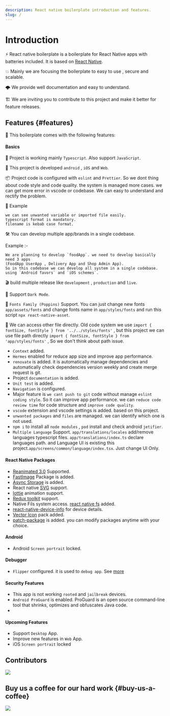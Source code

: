 ```yaml
---
description: React native boilerplate introduction and features.
slug: /
---
```


# Introduction

⚡️ React native boilerplate is a boilerplate for React Native apps with batteries included. It is based on [React Native](https://reactnative.dev/).

💥 Mainly we are focusing the boilerplate to easy to use , secure and scalable.

🌩️ We provide well documentation and easy to understand.

🏗️ We are inviting you to contribute to this project and make it better for feature releases.

## Features {#features}

🤖 This boilerplate comes with the following features:

#### Basics

💪 Project is working mainly `Typescript`. Also support `JavaScript`.

🤖 This project is developed `android` , `iOS` and `Web`.

📦 Project code is configured with `eslint` and `Prettier`. So we dont thing
about code style and code quality. the system is managed more cases. we can
get more error in vscode or codebase. We can easy to understand and rectify
the problem.

🧪 Example

    we can see unwanted variable or imported file easily.
    typescript format is mandatory.
    filename is kebab case format.

🛠️ You can develop multiple app/brands in a single codebase.

Example :-

    We are planning to develop `foodApp`. we need to develop basically need 3 apps
    (FoodApp UserApp , Delivery App and Shop Admin App).
    So in this codebase we can develop all system in a single codebase. using `Android favors` and `iOS schemes`.

🎬 build multiple release like `development` , `production` and `live`.

🔆 Support `Dark Mode`.

🧰 `Fonts Family (Poppins)` Support. You can just change new fonts
`app/assets/fonts` and change fonts name in `app/styles/fonts` and run this
script `npx react-native-asset`.

🛀 We can access other file directly. Old code system we use
`import { fontSize, fontStyle } from '../../styles/fonts'` , but this project
we can use file path directly
`import { fontSize, fontStyle } from 'app/styles/fonts'` , So we don't think
about path issue.

- `Context` added.
- `Hermes` enabled for reduce app size and improve app performance.
- `renovate` is added. it is automatically manage dependencies and automatically
  check dependencies version weekly and create merge request is git.
- Project `documentation` is added.
- `Unit test` is added.
- `Navigation` is configured.
- Major feature is `we cant push to git` code without manage
  `eslint coding style`. So it can improve app performance. we can
  `reduce code review time` for code structure and `improve code quality`.
- `vscode` extension and vscode settings is added. based on this project.
- `unwanted packages` and `files` are managed. we can identify which one is not
  used.
- `npm i` to install all `node modules` , `pod` install and check android
  `jetifier`.
- `Multiple Language` Support. `app/translations/locales` add/remove languages
  typescript files. `app/translations/index.ts` declare languages path. and
  Language UI is existing this project.`app/screens/common/language/index.tsx`.
  Just change UI Only.

#### React Native Packages

- [Reanimated 3.0](https://blog.swmansion.com/releasing-reanimated-3-0-17fab4cb2394)
  Supported.
- [FastImage](https://github.com/DylanVann/react-native-fast-image) Package is
  added.
- [Async Storage](https://react-native-async-storage.github.io/async-storage/docs/install/)
  is added.
- React native [SVG](https://www.npmjs.com/package/react-native-svg) support.
- [lottie](https://www.npmjs.com/package/lottie-react-native) animation support.
- [Redux toolkit](https://redux-toolkit.js.org/) support.
- Native Fils system access.
  [react native fs](https://www.npmjs.com/package/react-native-fs) added.
- [react-native-device-info](https://www.npmjs.com/package/react-native-device-info)
  for device details.
- [Vector Icon](https://www.npmjs.com/package/react-native-vector-icons) pack
  added.
- [patch-package](https://www.npmjs.com/package/patch-package) is added. you can
  modify packages anytime with your choice.

#### Android

- Android `Screen portrait` locked.

#### Debugger

- `Flipper` configured. it is used to `debug app`. See [more](docs/developerTools/flipper)

#### Security Features

- This app is not working `rooted` and `jailbreak` devices.
- `Android ProGuard` is enabled. ProGuard is an open source command-line tool
  that shrinks, optimizes and obfuscates Java code.
-

#### Upcoming Features

- Support `Desktop` App.
- Improve new features in `Web` App.
- iOS `Screen portrait` locked

## Contributors

<a href="https://github.com/shdevelopersofficial/react-native-boilerplate/graphs/contributors">
  <img src="https://contrib.rocks/image?repo=shdevelopersofficial/react-native-boilerplate" />
</a>

## Buy us a coffee for our hard work {#buy-us-a-coffee}

<a href="https://www.buymeacoffee.com/adsalihac">
  <img src="https://img.buymeacoffee.com/button-api/?text=Buy us a coffee&emoji=&slug=adsalihac&button_colour=FFDD00&font_colour=000000&font_family=Cookie&outline_colour=000000&coffee_colour=ffffff" />
</a>

